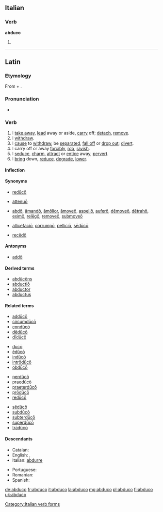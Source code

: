 ==Italian==

===Verb===
'''abduco'''

# {{form of|[[first-person|First-person]] [[singular]] [[present tense]]|abdurre|lang=Italian}}

[[Category:Italian verb forms]]

----

==Latin==

===Etymology===
From {{term|ab||from, away from|lang=la}} + {{term|duco|dūcō|I lead|lang=la}}.

===Pronunciation===
* {{a|Classical}} {{IPA|/abˈduː.koː/|lang=la}}

===Verb===
{{la-verb|abduco|abdūcō|abducere|abdūcere|abduxi|abdūxī|abductum|abductum}}

# I [[take away]], [[lead]] away or aside, [[carry]] off; [[detach]], [[remove]].
# I [[withdraw]].
# I [[cause]] to [[withdraw]], be [[separated]], [[fall off]] or [[drop out]]; [[divert]].
# I carry off or away [[forcibly]], [[rob]], [[ravish]].
# I [[seduce]], [[charm]], [[attract]] or [[entice]] away, [[pervert]].
# I [[bring]] down, [[reduce]], [[degrade]], [[lower]].

====Inflection====
{{la-conj-3rd|abdūc|abdūx|abduct|11=abduc|22=abdux}}

====Synonyms====
* {{sense|cause to withdraw}} [[reduco#Latin|redūcō]]
* {{sense|reduce}} [[attenuo#Latin|attenuō]]
* {{sense|remove}} [[abdo|abdō]], [[amando#Latin|āmandō]], [[amolior|āmōlior]], [[amoveo|āmoveō]], [[aspello|aspellō]], [[aufero|auferō]], [[demoveo|dēmoveō]], [[detraho|dētrahō]], [[eximo|eximō]], [[relego#Latin|relēgō]], [[removeo|removeō]], [[submoveo|submoveō]]
* {{sense|seduce, charm}} [[allicefacio|allicefaciō]], [[corrumpo|corrumpō]], [[pellicio|pelliciō]], [[seduco#Latin|sēdūcō]]
* {{sense|withdraw}} [[recedo#Latin|recēdō]]

====Antonyms====
* {{sense|remove}} [[addo|addō]]

====Derived terms====
* [[abducens|abdūcēns]]
* [[abductio|abductiō]]
* [[abductor#Latin|abductor]]
* [[abductus]]

====Related terms====
{{rel-top4}}
* [[adduco#Latin|addūcō]]
* [[circumduco|circumdūcō]]
* [[conduco#Latin|condūcō]]
* [[deduco#Latin|dēdūcō]]
* [[diduco|dīdūcō]]
{{rel-mid4}}
* [[duco|dūcō]]
* [[educo#Latin|ēdūcō]]
* [[induco#Latin|indūcō]]
* [[introduco#Latin|intrōdūcō]]
* [[obduco|obdūcō]]
{{rel-mid4}}
* [[perduco|perdūcō]]
* [[praeduco|praedūcō]]
* [[praeterduco|praeterdūcō]]
* [[produco#Latin|prōdūcō]]
* [[reduco|redūcō]]
{{rel-mid4}}
* [[seduco#Latin|sēdūcō]]
* [[subduco|subdūcō]]
* [[subterduco|subterdūcō]]
* [[superduco|superdūcō]]
* [[traduco#Latin|trādūcō]]
{{rel-bottom}}

====Descendants====
{{top2}}
* Catalan: {{l|ca|abduir}}
* English: {{l|en|abduce}}, {{l|en|abduct}}
* Italian: [[abdurre]]
{{mid2}}
* Portuguese: {{l|pt|abduzir}}
* Romanian: {{l|ro|abduce}}
* Spanish: {{l|es|abducir}}
{{bottom}}

[[de:abduco]]
[[fr:abduco]]
[[it:abduco]]
[[la:abduco]]
[[mg:abduco]]
[[pl:abduco]]
[[fi:abduco]]
[[uk:abduco]]